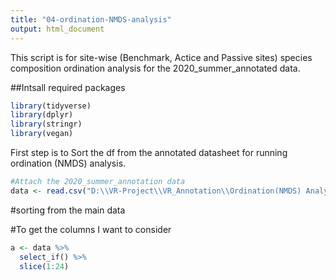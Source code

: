 ```yaml
---
title: "04-ordination-NMDS-analysis"
output: html_document
---
```


This script is for site-wise (Benchmark, Actice and Passive sites) species composition ordination analysis for the 2020_summer_annotated data.


##Intsall required packages

```r
library(tidyverse)
library(dplyr)
library(stringr)
library(vegan)

```

First step is to Sort the df from the annotated datasheet for running ordination (NMDS) analysis.

```r

#Attach the 2020_summer_annotation data 
data <- read.csv("D:\\VR-Project\\VR_Annotation\\Ordination(NMDS) Analysis\\acoustics-westernGhats\\data\\2020_Summer_annotation_AR_ver_01.csv")


```
#sorting from the main data

#To get the columns I want to consider
```r
a <- data %>%
  select_if() %>%
  slice(1:24)
  


```




